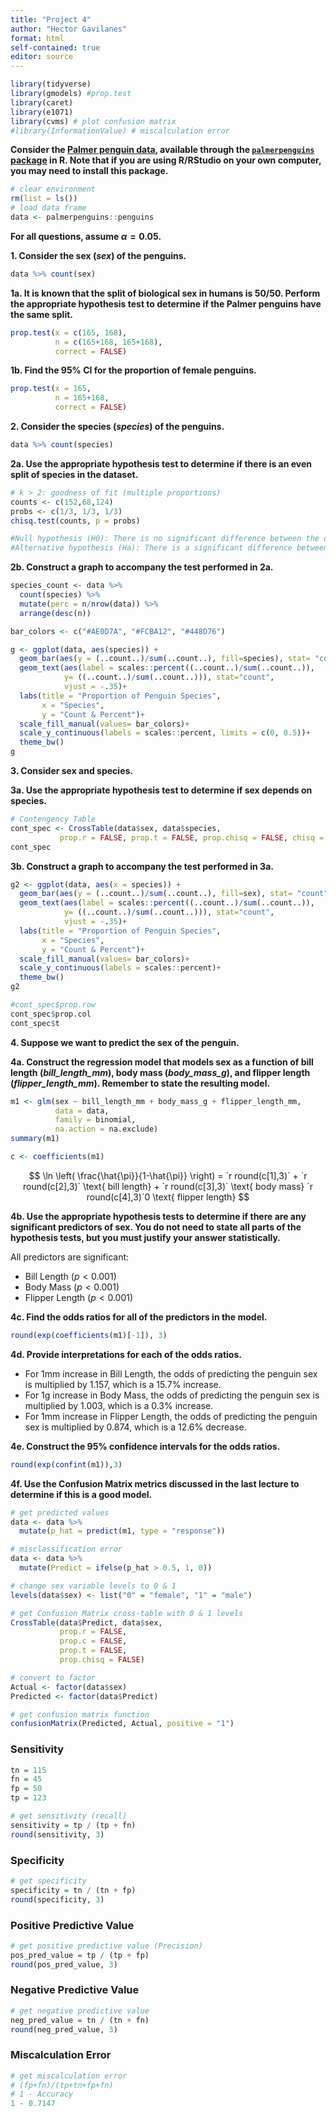 ```yaml
---
title: "Project 4"
author: "Hector Gavilanes"
format: html
self-contained: true
editor: source
---
```


```r
library(tidyverse)
library(gmodels) #prop.test
library(caret)
library(e1071)
library(cvms) # plot confusion matrix
#library(InformationValue) # miscalculation error
```

**Consider the [Palmer penguin data](https://allisonhorst.github.io/palmerpenguins/), available through the [`palmerpenguins` package](https://www.rdocumentation.org/packages/palmerpenguins/versions/0.1.1) in R. Note that if you are using R/RStudio on your own computer, you may need to install this package.**

```r
# clear environment
rm(list = ls())
# load data frame
data <- palmerpenguins::penguins
```

**For all questions, assume $\alpha=0.05$.**

**1. Consider the sex (*sex*) of the penguins.**
```r
data %>% count(sex)
```

**1a. It is known that the split of biological sex in humans is 50/50. Perform the appropriate hypothesis test to determine if the Palmer penguins have the same split.**
```r
prop.test(x = c(165, 168),
          n = c(165+168, 165+168),
          correct = FALSE)
```

**1b. Find the 95% CI for the proportion of female penguins.**
```r
prop.test(x = 165,
          n = 165+168,
          correct = FALSE)
```

**2. Consider the species (*species*) of the penguins.**
```r
data %>% count(species)
```

**2a. Use the appropriate hypothesis test to determine if there is an even split of species in the dataset.**
```r
# k > 2: goodness of fit (multiple proportions)
counts <- c(152,68,124)
probs <- c(1/3, 1/3, 1/3)
chisq.test(counts, p = probs)

#Null hypothesis (H0): There is no significant difference between the observed and the expected value.
#Alternative hypothesis (Ha): There is a significant difference between the observed and the expected value.
```

**2b. Construct a graph to accompany the test performed in 2a.**
```r
species_count <- data %>% 
  count(species) %>% 
  mutate(perc = n/nrow(data)) %>% 
  arrange(desc(n))

bar_colors <- c("#AE0D7A", "#FCBA12", "#448D76")

g <- ggplot(data, aes(species)) +
  geom_bar(aes(y = (..count..)/sum(..count..), fill=species), stat= "count")+
  geom_text(aes(label = scales::percent((..count..)/sum(..count..)),
            y= ((..count..)/sum(..count..))), stat="count",
            vjust = -.35)+
  labs(title = "Proportion of Penguin Species",
       x = "Species",
       y = "Count & Percent")+
  scale_fill_manual(values= bar_colors)+
  scale_y_continuous(labels = scales::percent, limits = c(0, 0.5))+
  theme_bw()
g
```

**3. Consider sex and species.**

**3a. Use the appropriate hypothesis test to determine if sex depends on species.**
```r
# Contengency Table
cont_spec <- CrossTable(data$sex, data$species,
           prop.r = FALSE, prop.t = FALSE, prop.chisq = FALSE, chisq = TRUE)
cont_spec
```

**3b. Construct a graph to accompany the test performed in 3a.**
```r
g2 <- ggplot(data, aes(x = species)) +
  geom_bar(aes(y = (..count..)/sum(..count..), fill=sex), stat= "count")+
  geom_text(aes(label = scales::percent((..count..)/sum(..count..)),
            y= ((..count..)/sum(..count..))), stat="count",
            vjust = -.35)+
  labs(title = "Proportion of Penguin Species",
       x = "Species",
       y = "Count & Percent")+
  scale_fill_manual(values= bar_colors)+
  scale_y_continuous(labels = scales::percent)+
  theme_bw()
g2

#cont_spec$prop.row
cont_spec$prop.col
cont_spec$t

```

**4. Suppose we want to predict the sex of the penguin.**

**4a. Construct the regression model that models sex as a function of bill length (*bill_length_mm*), body mass (*body_mass_g*), and flipper length (*flipper_length_mm*). Remember to state the resulting model.**
```r
m1 <- glm(sex ~ bill_length_mm + body_mass_g + flipper_length_mm,
          data = data,
          family = binomial,
          na.action = na.exclude)
summary(m1)
```
```r
c <- coefficients(m1)
```


$$
\ln \left( \frac{\hat{\pi}}{1-\hat{\pi}} \right) = `r round(c[1],3)` + `r round(c[2],3)` \text{ bill length} + `r round(c[3],3)` \text{ body mass} `r round(c[4],3)`0 \text{ flipper length}
$$

**4b. Use the appropriate hypothesis tests to determine if there are any significant predictors of sex. You do not need to state all parts of the hypothesis tests, but you must justify your answer statistically.**

All predictors are significant:

- Bill Length     ($p < 0.001$)
- Body Mass       ($p < 0.001$)
- Flipper Length  ($p < 0.001$)

**4c. Find the odds ratios for all of the predictors in the model.**
```r
round(exp(coefficients(m1)[-1]), 3)
```

**4d. Provide interpretations for each of the odds ratios.**

- For 1mm increase in Bill Length, the odds of predicting the penguin sex is multiplied by 1.157, which is a 15.7% increase.
- For 1g increase in Body Mass, the odds of predicting the penguin sex is multiplied by 1.003, which is a 0.3% increase.
- For 1mm increase in Flipper Length, the odds of predicting the penguin sex is multiplied by 0.874, which is a 12.6% decrease.

**4e. Construct the 95% confidence intervals for the odds ratios.**
```r
round(exp(confint(m1)),3)
```

**4f. Use the Confusion Matrix metrics discussed in the last lecture to determine if this is a good model.**
```r
# get predicted values
data <- data %>% 
  mutate(p_hat = predict(m1, type = "response"))

# misclassification error
data <- data %>% 
  mutate(Predict = ifelse(p_hat > 0.5, 1, 0))

# change sex variable levels to 0 & 1
levels(data$sex) <- list("0" = "female", "1" = "male")

# get Confusion Matrix cross-table with 0 & 1 levels
CrossTable(data$Predict, data$sex,
           prop.r = FALSE,
           prop.c = FALSE,
           prop.t = FALSE,
           prop.chisq = FALSE)

# convert to factor
Actual <- factor(data$sex)
Predicted <- factor(data$Predict)

# get confusion matrix function
confusionMatrix(Predicted, Actual, positive = "1")
```
### Sensitivity
```r
tn = 115
fn = 45
fp = 50
tp = 123

# get sensitivity (recall)
sensitivity = tp / (tp + fn)
round(sensitivity, 3)
```
### Specificity
```r
# get specificity
specificity = tn / (tn + fp)
round(specificity, 3)
```
### Positive Predictive Value
```r
# get positive predictive value (Precision)
pos_pred_value = tp / (tp + fp)
round(pos_pred_value, 3)
```

### Negative Predictive Value
```r
# get negative predictive value
neg_pred_value = tn / (tn + fn)
round(neg_pred_value, 3)
```

### Miscalculation Error
```r
# get miscalculation error
# (fp+fn)/(tp+tn+fp+fn)
# 1 - Accuracy
1 - 0.7147
```

